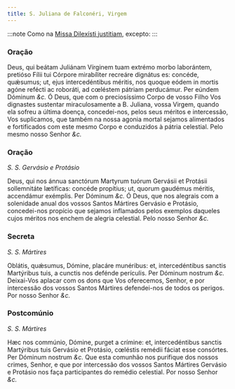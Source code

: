 ```yaml
---
title: S. Juliana de Falconéri, Virgem
---
```


:::note
Como na [Missa Dilexísti justitiam](../comum/20virgemnaomartir1), excepto:
:::

### Oração

<div class="grid grid-cols-2 gap-5">
  <span class="text-justify">
    Deus, qui beátam Juliánam Vírginem tuam extrémo morbo laborántem, pretióso
    Fílii tui Córpore mirabíliter recreáre dignátus es: concéde, quǽsumus; ut,
    ejus intercedéntibus méritis, nos quoque eódem in mortis agóne refécti ac
    roboráti, ad cœléstem pátriam perducámur. Per eúndem Dóminum <em>&c.</em>
  </span>
  <span class="text-justify">
    Ó Deus, que com o preciosíssimo Corpo de vosso Filho Vos dignastes sustentar
    miraculosamente a B. Juliana, vossa Virgem, quando ela sofreu a última
    doença, concedei-nos, pelos seus méritos e intercessão, Vos suplicamos, que
    também na nossa agonia mortal sejamos alimentados e fortificados com este
    mesmo Corpo e conduzidos à pátria celestial. Pelo mesmo nosso Senhor
    <em>&c.</em>
  </span>
</div>

### Oração

_S. S. Gervásio e Protásio_

<div class="grid grid-cols-2 gap-5">
  <span class="text-justify">
    Deus, qui nos ánnua sanctórum Martyrum tuórum Gervásii et Protásii
    sollemnitáte lætíficas: concéde propítius; ut, quorum gaudémus méritis,
    accendámur exémplis. Per Dóminum <em>&c.</em>
  </span>
  <span class="text-justify">
    Ó Deus, que nos alegrais com a solenidade anual dos vossos Santos Mártires
    Gervásio e Protásio, concedei-nos propício que sejamos inflamados pelos
    exemplos daqueles cujos méritos nos enchem de alegria celestial. Pelo nosso
    Senhor <em>&c.</em>
  </span>
</div>

### Secreta

_S. S. Mártires_

<div class="grid grid-cols-2 gap-5">
  <span class="text-justify">
    Oblátis, quǽsumus, Dómine, placáre munéribus: et, intercedéntibus sanctis
    Martýribus tuis, a cunctis nos defénde perículis. Per Dóminum nostrum
    <em>&c.</em>
  </span>
  <span class="text-justify">
    Deixai-Vos aplacar com os dons que Vos oferecemos, Senhor, e por intercessão
    dos vossos Santos Mártires defendei-nos de todos os perigos. Por nosso
    Senhor <em>&c.</em>
  </span>
</div>

### Postcomúnio

_S. S. Mártires_

<div class="grid grid-cols-2 gap-5">
  <span class="text-justify">
    Hæc nos commúnio, Dómine, purget a crímine: et, intercedéntibus sanctis
    Martýribus tuis Gervásio et Protásio, cœléstis remédii fáciat esse
    consórtes. Per Dóminum nostrum <em>&c.</em>
  </span>
  <span class="text-justify">
    Que esta comunhão nos purifique dos nossos crimes, Senhor, e que por
    intercessão dos vossos Santos Mártires Gervásio e Protásio nos faça
    participantes do remédio celestial. Por nosso Senhor <em>&c.</em>
  </span>
</div>
